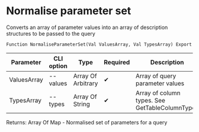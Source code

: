 ﻿---
sidebar_position: 12
---


# Normalise parameter set
 Converts an array of parameter values into an array of description structures to be passed to the query



`Function NormaliseParameterSet(Val ValuesArray, Val TypesArray) Export`

  | Parameter | CLI option | Type | Required | Description |
  |-|-|-|-|-|
  | ValuesArray | --values | Array Of Arbitrary | &#x2714; | Array of query parameter values |
  | TypesArray | --types | Array Of String | &#x2714; | Array of column types. See GetTableColumnTypes |

  
  Returns:  Array Of Map - Normalised set of parameters for a query

<br/>




```bsl title="1C:Enterprise/OneScript code example"

```
 




